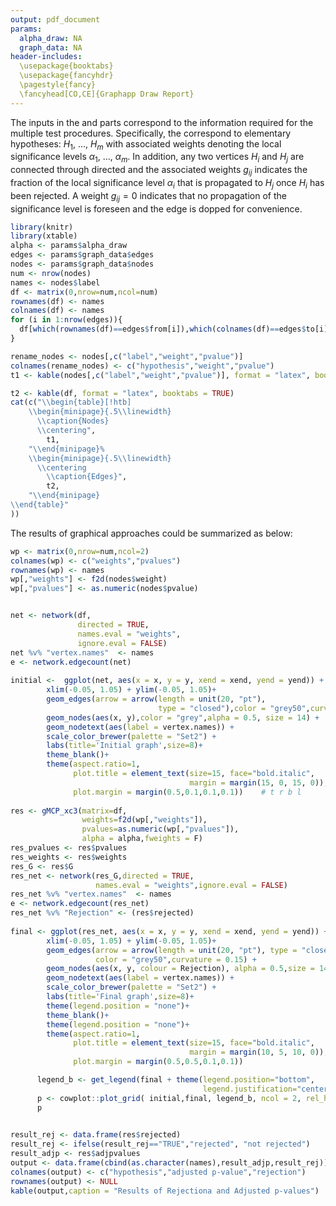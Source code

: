 ```yaml
---
output: pdf_document
params:
  alpha_draw: NA
  graph_data: NA
header-includes:
  \usepackage{booktabs}
  \usepackage{fancyhdr}
  \pagestyle{fancy}
  \fancyhead[CO,CE]{Graphapp Draw Report}
---
```

The inputs in the \textit{Graph} and \textit{Details} parts correspond to the information required for the multiple test procedures. Specifically, the \textit{nodes} correspond to elementary hypotheses: $H_1$, ..., $H_m$ with associated weights denoting the local significance levels $\alpha_1$, ..., $\alpha_m$. In addition, any two vertices $H_i$ and $H_j$ are connected through directed \textit{edges} and the associated weights $g_{ij}$ indicates the fraction of the local significance level $\alpha_i$ that is propagated to $H_j$ once $H_i$ has been rejected. A weight $g_{ij}=0$ indicates that no propagation of the significance level is foreseen and the edge is dopped for convenience.

```r
library(knitr)
library(xtable)
alpha <- params$alpha_draw
edges <- params$graph_data$edges
nodes <- params$graph_data$nodes
num <- nrow(nodes)
names <- nodes$label
df <- matrix(0,nrow=num,ncol=num)
rownames(df) <- names
colnames(df) <- names
for (i in 1:nrow(edges)){
  df[which(rownames(df)==edges$from[i]),which(colnames(df)==edges$to[i])] <- as.numeric(edges$label[i])
}
```

```r
rename_nodes <- nodes[,c("label","weight","pvalue")]
colnames(rename_nodes) <- c("hypothesis","weight","pvalue")
t1 <- kable(nodes[,c("label","weight","pvalue")], format = "latex", booktabs = TRUE)

t2 <- kable(df, format = "latex", booktabs = TRUE)
cat(c("\\begin{table}[!htb]
    \\begin{minipage}{.5\\linewidth}
      \\caption{Nodes}
      \\centering",
        t1,
    "\\end{minipage}%
    \\begin{minipage}{.5\\linewidth}
      \\centering
        \\caption{Edges}",
        t2,
    "\\end{minipage} 
\\end{table}"
))  
```

The results of graphical approaches could be summarized as below:

```r


wp <- matrix(0,nrow=num,ncol=2)
colnames(wp) <- c("weights","pvalues")
rownames(wp) <- names
wp[,"weights"] <- f2d(nodes$weight)
wp[,"pvalues"] <- as.numeric(nodes$pvalue)


net <- network(df,
               directed = TRUE,
               names.eval = "weights",
               ignore.eval = FALSE)
net %v% "vertex.names"  <- names
e <- network.edgecount(net)
      
initial <-  ggplot(net, aes(x = x, y = y, xend = xend, yend = yend)) +
        xlim(-0.05, 1.05) + ylim(-0.05, 1.05)+
        geom_edges(arrow = arrow(length = unit(20, "pt"), 
                                 type = "closed"),color = "grey50",curvature = 0.15) +
        geom_nodes(aes(x, y),color = "grey",alpha = 0.5, size = 14) +
        geom_nodetext(aes(label = vertex.names)) +
        scale_color_brewer(palette = "Set2") +
        labs(title='Initial graph',size=8)+
        theme_blank()+
        theme(aspect.ratio=1,
              plot.title = element_text(size=15, face="bold.italic",
                                        margin = margin(15, 0, 15, 0)),
              plot.margin = margin(0.5,0.1,0.1,0.1))    # t r b l
      
res <- gMCP_xc3(matrix=df,
                weights=f2d(wp[,"weights"]),
                pvalues=as.numeric(wp[,"pvalues"]),
                alpha = alpha,fweights = F)
res_pvalues <- res$pvalues
res_weights <- res$weights
res_G <- res$G
res_net <- network(res_G,directed = TRUE,
                   names.eval = "weights",ignore.eval = FALSE)
res_net %v% "vertex.names"  <- names
e <- network.edgecount(res_net)
res_net %v% "Rejection" <- (res$rejected)
      
final <- ggplot(res_net, aes(x = x, y = y, xend = xend, yend = yend)) +
        xlim(-0.05, 1.05) + ylim(-0.05, 1.05)+
        geom_edges(arrow = arrow(length = unit(20, "pt"), type = "closed"),
                   color = "grey50",curvature = 0.15) +
        geom_nodes(aes(x, y, colour = Rejection), alpha = 0.5,size = 14) +
        geom_nodetext(aes(label = vertex.names)) +
        scale_color_brewer(palette = "Set2") +
        labs(title='Final graph',size=8)+
        theme(legend.position = "none")+
        theme_blank()+
        theme(legend.position = "none")+
        theme(aspect.ratio=1,
              plot.title = element_text(size=15, face="bold.italic",
                                        margin = margin(10, 5, 10, 0)),
              plot.margin = margin(0.5,0.5,0.1,0.1))

      legend_b <- get_legend(final + theme(legend.position="bottom",
                                           legend.justification="center"))
      p <- cowplot::plot_grid( initial,final, legend_b, ncol = 2, rel_heights = c(1, .2))
      p
      
```

```r
result_rej <- data.frame(res$rejected)
result_rej <- ifelse(result_rej=="TRUE","rejected", "not rejected")
result_adjp <- res$adjpvalues
output <- data.frame(cbind(as.character(names),result_adjp,result_rej))
colnames(output) <- c("hypothesis","adjusted p-value","rejection")
rownames(output) <- NULL
kable(output,caption = "Results of Rejectiona and Adjusted p-values")
```

